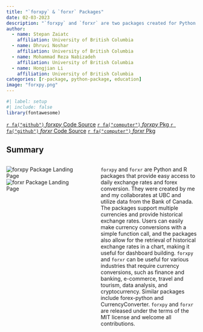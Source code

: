 ```yaml
---
title: "`forxpy` & `forxr` Packages"
date: 02-03-2023
description: "`forxpy` and `forxr` are two packages created for Python and R that allow users to easily convert currency rates using daily exchange rate data from the Bank of Canada. The packages support multiple currencies and provide historical exchange rates."
author:
  - name: Stepan Zaiatc
    affiliation: University of British Columbia
  - name: Dhruvi Noshar
    affiliation: University of British Columbia
  - name: Mohammad Reza Nabizadeh
    affiliation: University of British Columbia
  - name: Hongjian Li
    affiliation: University of British Columbia
categories: [r-package, python-package, education]
image: "forxpy.png"
---
```


```r
#| label: setup
#| include: false
library(fontawesome)
```

::: container
<a class="btn btn-outline-primary" href="https://github.com/UBC-MDS/forxpy">`r fa("github")` *forxpy* Code Source</a> <a class="btn btn-outline-primary" href="https://forxpy.readthedocs.io/en/latest/index.html">`r fa("computer")` *forxpy* Pkg </a> <a class="btn btn-outline-primary" href="https://github.com/UBC-MDS/forxr">`r fa("github")` *forxr* Code Source</a> <a class="btn btn-outline-primary" href="https://ubc-mds.github.io/forxr/">`r fa("computer")` *forxr* Pkg </a>
:::

## Summary

::: columns
::: {.column width="40%"}
![forxpy Package Landing Page](forxpy.png) ![forxr Package Landing Page](forxr.png)
:::

::: {.column width="5%"}
:::

::: {.column width="55%"}
`forxpy` and `forxr` are Python and R packages that provide easy access to daily exchange rates and forex conversion. They were created by me and my collaborates at UBC and utilize data from the Bank of Canada. The packages support multiple currencies and provide historical exchange rates. Users can easily make currency conversions with a simple function call, and the packages also allow for the retrieval of historical exchange rates in a chart, making it useful for dashboard building. `forxpy` and `forxr` can be useful for various industries that require currency conversions, such as finance and banking, e-commerce, travel and tourism, data analysis, and cryptocurrency. Similar packages include forex-python and CurrencyConverter. `forxpy` and `forxr` are released under the terms of the MIT license and welcome all contributions.
:::

:::
